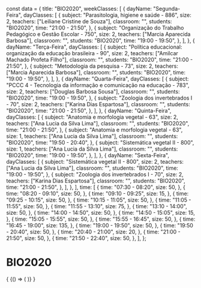 const data = {
  title: "BIO2020",
  weekClasses: [
    {
      dayName: "Segunda-Feira",
      dayClasses: [
        {
          subject: "Parasitologia, higiene e saúde - 886",
          size: 2,
          teachers: ["Leiliane Cristine de Souza"],
          classroom: "",
          students: "BIO2020",
          time: "21:00 - 21:50",
        },
        {
          subject: "Organização do Trabalho Pedagógico e Gestão Escolar - 750",
          size: 2,
          teachers: ["Marcia Aparecida Barbosa"],
          classroom: "",
          students: "BIO2020",
          time: "19:00 - 19:50",
        },
      ],
    },
    {
      dayName: "Terça-Feira",
      dayClasses: [
        {
          subject:
            "Política educacional: organização da educação brasileira - 90",
          size: 2,
          teachers: ["Amilcar Machado Profeta Filho"],
          classroom: "",
          students: "BIO2020",
          time: "21:00 - 21:50",
        },
        {
          subject: "Metodologia da pesquisa - 73",
          size: 2,
          teachers: ["Marcia Aparecida Barbosa"],
          classroom: "",
          students: "BIO2020",
          time: "19:00 - 19:50",
        },
      ],
    },
    {
      dayName: "Quarta-Feira",
      dayClasses: [
        {
          subject:
            "PCCC 4 - Tecnologia da informação e comunicação na educação - 783",
          size: 2,
          teachers: ["Douglas Barbosa Sousa"],
          classroom: "",
          students: "BIO2020",
          time: "19:00 - 19:50",
        },
        {
          subject: "Zoologia dos invertebrados I - 70",
          size: 2,
          teachers: ["Karina Dias Espartosa"],
          classroom: "",
          students: "BIO2020",
          time: "21:00 - 21:50",
        },
      ],
    },
    {
      dayName: "Quinta-Feira",
      dayClasses: [
        {
          subject: "Anatomia e morfologia vegetal - 63",
          size: 2,
          teachers: ["Ana Lucia da Silva Lima"],
          classroom: "",
          students: "BIO2020",
          time: "21:00 - 21:50",
        },
        {
          subject: "Anatomia e morfologia vegetal - 63",
          size: 1,
          teachers: ["Ana Lucia da Silva Lima"],
          classroom: "",
          students: "BIO2020",
          time: "19:50 - 20:40",
        },
        {
          subject: "Sistemática vegetal II - 800",
          size: 1,
          teachers: ["Ana Lucia da Silva Lima"],
          classroom: "",
          students: "BIO2020",
          time: "19:00 - 19:50",
        },
      ],
    },
    {
      dayName: "Sexta-Feira",
      dayClasses: [
        {
          subject: "Sistemática vegetal II - 800",
          size: 2,
          teachers: ["Ana Lucia da Silva Lima"],
          classroom: "",
          students: "BIO2020",
          time: "19:00 - 19:50",
        },
        {
          subject: "Zoologia dos invertebrados I - 70",
          size: 2,
          teachers: ["Karina Dias Espartosa"],
          classroom: "",
          students: "BIO2020",
          time: "21:00 - 21:50",
        },
      ],
    },
  ],
  time: [
    {
      time: "07:30 - 08:20",
      size: 50,
    },
    {
      time: "08:20 - 09:10",
      size: 50,
    },
    {
      time: "09:10 - 09:25",
      size: 15,
    },
    {
      time: "09:25 - 10:15",
      size: 50,
    },
    {
      time: "10:15 - 11:05",
      size: 50,
    },
    {
      time: "11:05 - 11:55",
      size: 50,
    },
    {
      time: "11:55 - 13:10",
      size: 75,
    },
    {
      time: "13:10 - 14:00",
      size: 50,
    },
    {
      time: "14:00 - 14:50",
      size: 50,
    },
    {
      time: "14:50 - 15:05",
      size: 15,
    },
    {
      time: "15:05 - 15:55",
      size: 50,
    },
    {
      time: "15:55 - 16:45",
      size: 50,
    },
    {
      time: "16:45 - 19:00",
      size: 135,
    },
    {
      time: "19:00 - 19:50",
      size: 50,
    },
    {
      time: "19:50 - 20:40",
      size: 50,
    },
    {
      time: "20:40 - 21:00",
      size: 20,
    },
    {
      time: "21:00 - 21:50",
      size: 50,
    },
    {
      time: "21:50 - 22:40",
      size: 50,
    },
  ],
};

# BIO2020

<div>
  {
    <BrowserOnly>
      {() => (
        <Grid
          title={data.title}
          weekClasses={data.weekClasses}
          time={data.time}
        />
      )}
    </BrowserOnly>
  }
</div>
